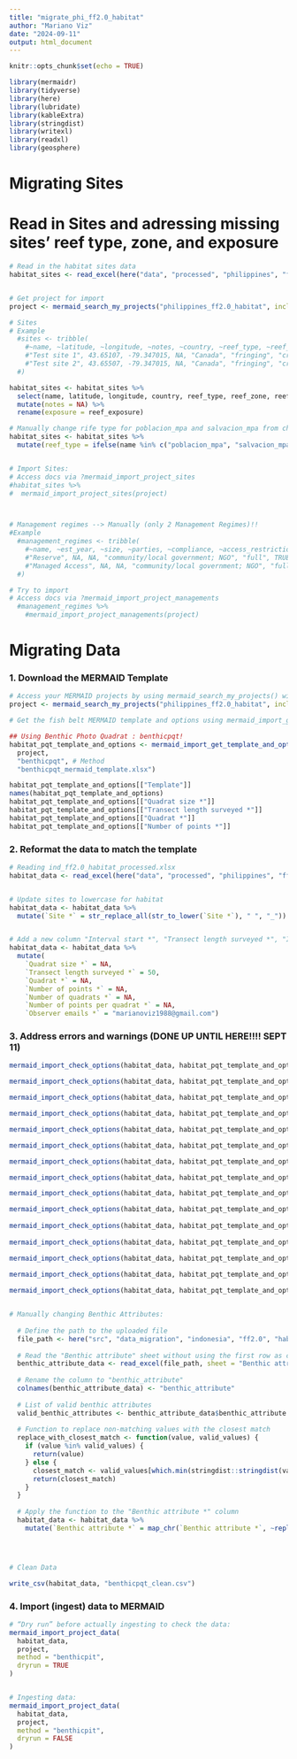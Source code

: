 ```yaml
---
title: "migrate_phi_ff2.0_habitat"
author: "Mariano Viz"
date: "2024-09-11"
output: html_document
---
```


```r
knitr::opts_chunk$set(echo = TRUE)

library(mermaidr)
library(tidyverse)
library(here)
library(lubridate)
library(kableExtra)
library(stringdist)
library(writexl)
library(readxl)
library(geosphere)

```


# Migrating Sites

# Read in Sites and adressing missing sites' reef type, zone, and exposure 

```r

# Read in the habitat sites data
habitat_sites <- read_excel(here("data", "processed", "philippines", "ff2.0", "phi_ff2.0_habitat_sites_processed.xlsx"))



```



```r

# Get project for import
project <- mermaid_search_my_projects("philippines_ff2.0_habitat", include_test_projects = TRUE)

# Sites
# Example
  #sites <- tribble(
    #~name, ~latitude, ~longitude, ~notes, ~country, ~reef_type, ~reef_zone, ~exposure,
    #"Test site 1", 43.65107, -79.347015, NA, "Canada", "fringing", "crest", "semi-exposed",
    #"Test site 2", 43.65507, -79.347015, NA, "Canada", "fringing", "crest", "semi-exposedd"
  #)

habitat_sites <- habitat_sites %>%
  select(name, latitude, longitude, country, reef_type, reef_zone, reef_exposure) %>%
  mutate(notes = NA) %>%
  rename(exposure = reef_exposure)

# Manually change rife type for poblacion_mpa and salvacion_mpa from channel to fringing (based on the fish dataset)
habitat_sites <- habitat_sites %>%
  mutate(reef_type = ifelse(name %in% c("poblacion_mpa", "salvacion_mpa") & reef_type == "channel", "fringing", reef_type))


# Import Sites:
# Access docs via ?mermaid_import_project_sites
#habitat_sites %>%
#  mermaid_import_project_sites(project)



# Management regimes --> Manually (only 2 Management Regimes)!!
#Example
  #management_regimes <- tribble(
    #~name, ~est_year, ~size, ~parties, ~compliance, ~access_restriction, ~periodic_closure,
    #"Reserve", NA, NA, "community/local government; NGO", "full", TRUE, TRUE,
    #"Managed Access", NA, NA, "community/local government; NGO", "full", TRUE, TRUE,
  #)

# Try to import
# Access docs via ?mermaid_import_project_managements
  #management_regimes %>%
    #mermaid_import_project_managements(project)

```



# Migrating Data


### 1. Download the MERMAID Template

```r

# Access your MERMAID projects by using mermaid_search_my_projects() with the project name
project <- mermaid_search_my_projects("philippines_ff2.0_habitat", include_test_projects = TRUE)

# Get the fish belt MERMAID template and options using mermaid_import_get_template_and_options() and save it to a file (in this case called fishbelt_mermaid_template.xlsx and benthicpit_mermaid_template.xlsx) 

## Using Benthic Photo Quadrat : benthicpqt!
habitat_pqt_template_and_options <- mermaid_import_get_template_and_options(
  project,
  "benthicpqt", # Method
  "benthicpqt_mermaid_template.xlsx")

habitat_pqt_template_and_options[["Template"]]
names(habitat_pqt_template_and_options)
habitat_pqt_template_and_options[["Quadrat size *"]] 
habitat_pqt_template_and_options[["Transect length surveyed *"]]
habitat_pqt_template_and_options[["Quadrat *"]]
habitat_pqt_template_and_options[["Number of points *"]] 

```

### 2. Reformat the data to match the template

```r
# Reading ind_ff2.0_habitat_processed.xlsx
habitat_data <- read_excel(here("data", "processed", "philippines", "ff2.0", "phi_ff2.0_habitat_processed.xlsx"))


# Update sites to lowercase for habitat
habitat_data <- habitat_data %>%
  mutate(`Site *` = str_replace_all(str_to_lower(`Site *`), " ", "_"))


# Add a new column "Interval start *", "Transect length surveyed *", "Interval size *", "Observation interval *", and "Observer emails *" 
habitat_data <- habitat_data %>%
  mutate(
    `Quadrat size *` = NA,
    `Transect length surveyed *` = 50,
    `Quadrat *` = NA,
    `Number of points *` = NA,
    `Number of quadrats *` = NA,
    `Number of points per quadrat *` = NA,
    `Observer emails *` = "marianoviz1988@gmail.com")

```


### 3. Address errors and warnings (DONE UP UNTIL HERE!!!! SEPT 11)


```r
mermaid_import_check_options(habitat_data, habitat_pqt_template_and_options, "Site *")

mermaid_import_check_options(habitat_data, habitat_pqt_template_and_options, "Management *") #check Proposed MPA

mermaid_import_check_options(habitat_data, habitat_pqt_template_and_options, "Sample date: Year *")

mermaid_import_check_options(habitat_data, habitat_pqt_template_and_options, "Sample date: Month *")

mermaid_import_check_options(habitat_data, habitat_pqt_template_and_options,"Sample date: Day *")

mermaid_import_check_options(habitat_data, habitat_pqt_template_and_options,"Quadrat size *") #chack: add

mermaid_import_check_options(habitat_data, habitat_pqt_template_and_options,"Transect length surveyed *")

mermaid_import_check_options(habitat_data, habitat_pqt_template_and_options,"Depth *")

mermaid_import_check_options(habitat_data, habitat_pqt_template_and_options,"Observer emails *")

mermaid_import_check_options(habitat_data, habitat_pqt_template_and_options,"Quadrat *") #check: add
         
mermaid_import_check_options(habitat_data, habitat_pqt_template_and_options,"Transect number *")
        
mermaid_import_check_options(habitat_data, habitat_pqt_template_and_options,"Number of points *") #check: add

mermaid_import_check_options(habitat_data, habitat_pqt_template_and_options,"Number of quadrats *") #chack: add

mermaid_import_check_options(habitat_data, habitat_pqt_template_and_options,"Number of points per quadrat *") #check: add
         
mermaid_import_check_options(habitat_data, habitat_pqt_template_and_options,"Benthic attribute *") 


# Manually changing Benthic Attributes:
  
  # Define the path to the uploaded file
  file_path <- here("src", "data_migration", "indonesia", "ff2.0", "habitat_pqt_template_and_options")
  
  # Read the "Benthic attribute" sheet without using the first row as column names
  benthic_attribute_data <- read_excel(file_path, sheet = "Benthic attribute", col_names = FALSE)
  
  # Rename the column to "benthic_attribute"
  colnames(benthic_attribute_data) <- "benthic_attribute"
  
  # List of valid benthic attributes
  valid_benthic_attributes <- benthic_attribute_data$benthic_attribute
  
  # Function to replace non-matching values with the closest match
  replace_with_closest_match <- function(value, valid_values) {
    if (value %in% valid_values) {
      return(value)
    } else {
      closest_match <- valid_values[which.min(stringdist::stringdist(value, valid_values))]
      return(closest_match)
    }
  }
  
  # Apply the function to the "Benthic attribute *" column
  habitat_data <- habitat_data %>%
    mutate(`Benthic attribute *` = map_chr(`Benthic attribute *`, ~replace_with_closest_match(.x, valid_benthic_attributes)))




# Clean Data

write_csv(habitat_data, "benthicpqt_clean.csv")

```

### 4. Import (ingest) data to MERMAID


```r
# “Dry run” before actually ingesting to check the data:
mermaid_import_project_data(
  habitat_data,
  project,
  method = "benthicpit",
  dryrun = TRUE
)


# Ingesting data:
mermaid_import_project_data(
  habitat_data,
  project,
  method = "benthicpit",
  dryrun = FALSE
)


```

